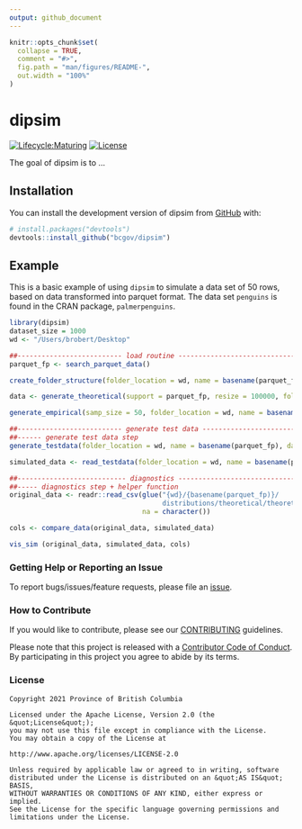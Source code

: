 ```yaml
---
output: github_document
---
```


<!-- README.md is generated from README.Rmd. Please edit that file -->

```r
knitr::opts_chunk$set(
  collapse = TRUE,
  comment = "#>",
  fig.path = "man/figures/README-",
  out.width = "100%"
)
```

# dipsim

<!-- badges: start -->
[![Lifecycle:Maturing](https://img.shields.io/badge/Lifecycle-Maturing-007EC6)](https://github.com/bcgov/repomountie/blob/master/doc/lifecycle-badges.md)
[![License](https://img.shields.io/badge/License-Apache%202.0-blue.svg)](https://opensource.org/licenses/Apache-2.0)
<!-- badges: end -->

The goal of dipsim is to ...

## Installation

You can install the development version of dipsim from [GitHub](https://github.com/) with:

``` r
# install.packages("devtools")
devtools::install_github("bcgov/dipsim")
```

## Example

This is a basic example of using `dipsim` to simulate a data set of 50 rows, based on data transformed into parquet format.  The data set `penguins` is found in the CRAN package, `palmerpenguins`.  

```r
library(dipsim)
dataset_size = 1000 
wd <- "/Users/brobert/Desktop"
```



```r
##-------------------------- load routine -------------------------------
parquet_fp <- search_parquet_data()

create_folder_structure(folder_location = wd, name = basename(parquet_fp))

data <- generate_theoretical(support = parquet_fp, resize = 100000, folder_location = wd)

generate_empirical(samp_size = 50, folder_location = wd, name = basename(parquet_fp))
```


``` r
##-------------------------- generate test data -------------------------
##------ generate test data step
generate_testdata(folder_location = wd, name = basename(parquet_fp), dataset_size = dataset_size)

simulated_data <- read_testdata(folder_location = wd, name = basename(parquet_fp))
```


```r
##--------------------------- diagnostics --------------------------------
##----- diagnostics step + helper function
original_data <- readr::read_csv(glue("{wd}/{basename(parquet_fp)}/
                                      distributions/theoretical/theoretical.csv"),
                                 na = character())

cols <- compare_data(original_data, simulated_data)

vis_sim (original_data, simulated_data, cols) 
```


### Getting Help or Reporting an Issue

To report bugs/issues/feature requests, please file an [issue](https://github.com/bcgov/dipsim/issues).

### How to Contribute

If you would like to contribute, please see our [CONTRIBUTING](CONTRIBUTING.md) guidelines.

Please note that this project is released with a [Contributor Code of Conduct](CODE_OF_CONDUCT.md). By participating in this project you agree to abide by its terms.

### License

```
Copyright 2021 Province of British Columbia

Licensed under the Apache License, Version 2.0 (the &quot;License&quot;);
you may not use this file except in compliance with the License.
You may obtain a copy of the License at

http://www.apache.org/licenses/LICENSE-2.0

Unless required by applicable law or agreed to in writing, software distributed under the License is distributed on an &quot;AS IS&quot; BASIS,
WITHOUT WARRANTIES OR CONDITIONS OF ANY KIND, either express or implied.
See the License for the specific language governing permissions and limitations under the License.
```
